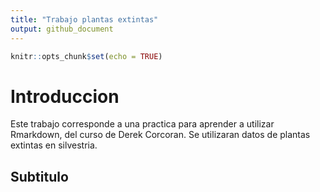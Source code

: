 ```yaml
---
title: "Trabajo plantas extintas"
output: github_document
---
```


```r
knitr::opts_chunk$set(echo = TRUE)
```

 
# Introduccion

Este trabajo corresponde a una practica para aprender a utilizar Rmarkdown, del curso de Derek Corcoran. Se utilizaran datos de plantas extintas en silvestria.

## Subtitulo